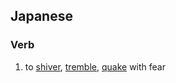 ==Japanese==

===Verb===
{{ja-verb|type=1}}

# {{ja-def|戦く}} {{ja-def|慄く}} to [[shiver]], [[tremble]], [[quake]] with fear